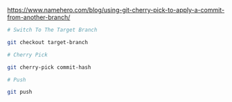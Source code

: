 https://www.namehero.com/blog/using-git-cherry-pick-to-apply-a-commit-from-another-branch/
```bash
# Switch To The Target Branch

git checkout target-branch

# Cherry Pick

git cherry-pick commit-hash

# Push

git push
```
